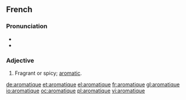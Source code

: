 ==French==

===Pronunciation===
* {{IPA|/a.ʁo.ma.tik/|lang=fr}}
* {{audio|Fr-aromatique.ogg|aromatique}}

===Adjective===
{{fr-adj-mf}}

# Fragrant or spicy; [[aromatic]].

[[de:aromatique]]
[[et:aromatique]]
[[el:aromatique]]
[[fr:aromatique]]
[[gl:aromatique]]
[[io:aromatique]]
[[oc:aromatique]]
[[pl:aromatique]]
[[vi:aromatique]]